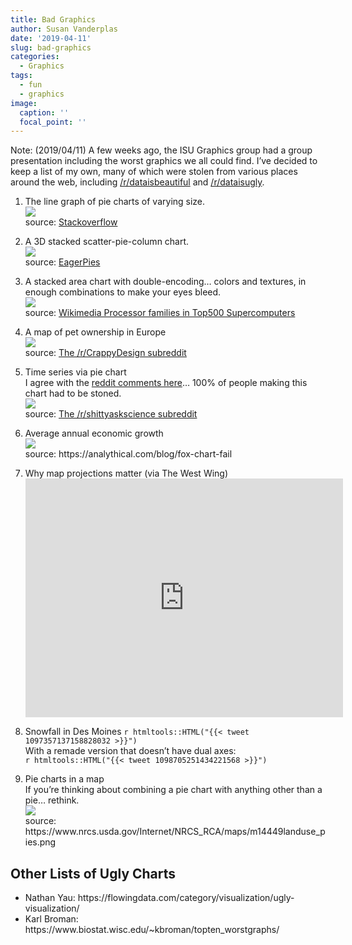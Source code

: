 ```yaml
---
title: Bad Graphics
author: Susan Vanderplas
date: '2019-04-11'
slug: bad-graphics
categories:
  - Graphics
tags:
  - fun
  - graphics
image:
  caption: ''
  focal_point: ''
---
```


Note: (2019/04/11) A few weeks ago, the ISU Graphics group had a group presentation including the worst graphics we all could find. I've decided to keep a list of my own, many of which were stolen from various places around the web, including [/r/dataisbeautiful](https://reddit.com/r/dataisbeautiful) and  [/r/dataisugly](https://reddit.com/r/dataisugly). 


1. The line graph of pie charts of varying size.    
![](pie-line.png)    
source: [Stackoverflow](https://stats.stackexchange.com/questions/268612/name-of-combined-pie-chart-and-line-graph?rq=1)

2. A 3D stacked scatter-pie-column chart.     
![](3dStackedScatterPieColumn.png)    
source: [EagerPies](http://eagerpies.com/better-than-minard/)

3. A stacked area chart with double-encoding... colors and textures, in enough combinations to make your eyes bleed.    
![](color-texture-hell.svg)    
source: [Wikimedia Processor families in Top500 Supercomputers](https://commons.wikimedia.org/wiki/File:Processor_families_in_TOP500_supercomputers.svg)

4. A map of pet ownership in Europe    
![](pet_map.jpg)    
source: [The /r/CrappyDesign subreddit](https://www.reddit.com/r/CrappyDesign/comments/ast3q6/this_map_about_pet_repartition_in_europe/)

5. Time series via pie chart    
I agree with the [reddit comments here](https://www.reddit.com/r/shittyaskscience/comments/5zbu14/how_much_marijuana_must_be_made_to_give_to_128_of/)... 100% of people making this chart had to be stoned.     
![](marijuana_pie_timeseries.jpg)    
source: [The /r/shittyaskscience subreddit](https://www.reddit.com/r/shittyaskscience/comments/5zbu14/how_much_marijuana_must_be_made_to_give_to_128_of/)

6. Average annual economic growth    
![](economic_growth_barchart.png)    
source: https://analythical.com/blog/fox-chart-fail

7. Why map projections matter (via The West Wing)    
<iframe width="508" height="382" src="https://www.youtube.com/embed/eLqC3FNNOaI" frameborder="0" allow="accelerometer; autoplay; encrypted-media; gyroscope; picture-in-picture" allowfullscreen></iframe>

8. Snowfall in Des Moines
`r htmltools::HTML("{{< tweet 1097357137158828032 >}}")`    
With a remade version that doesn't have dual axes:    
`r htmltools::HTML("{{< tweet 1098705251434221568 >}}")`    

9. Pie charts in a map    
If you're thinking about combining a pie chart with anything other than a pie... rethink.    
![](map-pie.png)    
source: https://www.nrcs.usda.gov/Internet/NRCS_RCA/maps/m14449landuse_pies.png



## Other Lists of Ugly Charts

- Nathan Yau: https://flowingdata.com/category/visualization/ugly-visualization/
- Karl Broman: https://www.biostat.wisc.edu/~kbroman/topten_worstgraphs/
